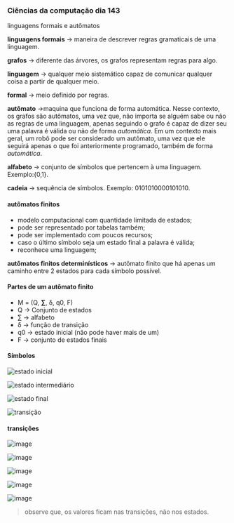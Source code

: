 




### Ciências da computação dia 143

linguagens formais e autômatos

**linguagens formais** → maneira de descrever regras gramaticais de uma
linguagem.

**grafos** → diferente das árvores, os grafos representam regras para
algo.

**linguagem** → qualquer meio sistemático capaz de comunicar qualquer
coisa a partir de qualquer meio.

**formal** → meio definido por regras.

**autômato** →maquina que funciona de forma automática. Nesse contexto,
os grafos são autômatos, uma vez que, não importa se alguém sabe ou não
as regras de uma linguagem, apenas seguindo o grafo é capaz de dizer seu
uma palavra é válida ou não de forma *automática*. Em um contexto mais
geral, um robô pode ser considerado um autômato, uma vez que ele seguirá
apenas o que foi anteriormente programado, também de forma *automática*.

**alfabeto** → conjunto de símbolos que pertencem à uma linguagem.
Exemplo:{0,1}.

**cadeia** → sequência de símbolos. Exemplo: 0101010000101010.

#### autômatos finitos

-   modelo computacional com quantidade limitada de estados;
-   pode ser representado por tabelas também;
-   pode ser implementado com poucos recursos;
-   caso o último símbolo seja um estado final a palavra é válida;
-   reconhece uma linguagem;

**autômatos finitos determinísticos** → autômato finito que há apenas um
caminho entre 2 estados para cada símbolo possível.

#### Partes de um autômato finito

-   M = (Q, **∑**, δ, q0, F)
-   Q → Conjunto de estados
-   ∑ → alfabeto
-   δ → função de transição
-   q0 → estado inicial (não pode haver mais de um)
-   F → conjunto de estados finais

#### Símbolos

![estado
inicial](https://cdn-images-1.medium.com/max/800/1*P6azBjSa58_sZbcoGhihpw.png)

![estado
intermediário](https://cdn-images-1.medium.com/max/800/1*y7J7_UGP4PYFgrcm-nQ_qQ.png)

![estado
final](https://cdn-images-1.medium.com/max/800/1*9rgyq3rp5T4CQPhOrkGfYw.png)

![transição](https://cdn-images-1.medium.com/max/800/1*g8NnHd7HrVA0sqKFj13tkw.png)

#### transições

![image](https://cdn-images-1.medium.com/max/800/1*hDJd5a_xmuhSOP3jaYVxaQ.png)

![image](https://cdn-images-1.medium.com/max/800/1*6hXyajY79GocwVWnRo1JSw.png)

![image](https://cdn-images-1.medium.com/max/800/1*5dugNEDi78VOYgFXNxB6OQ.png)

![image](https://cdn-images-1.medium.com/max/800/1*5P7ti5SteA-hl1hdYDNZtg.png)

![image](https://cdn-images-1.medium.com/max/800/1*NG4cfANKj79J-QiIloLr0A.png)

> observe que, os valores ficam nas transições, não nos estados.


